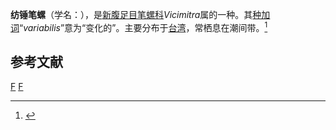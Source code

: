 {{Speciesbox
| taxon = Vicimitra variabilis
| binomial_authority = (Reeve, 1844)
}}
'''纺锤笔螺'''（学名：''{{lang|la|Vicimitra variabilis}}''），是[[新腹足目|新腹足目]][[笔螺科|笔螺科]]''Vicimitra''属的一种。其[[种加词|种加词]]“''variabilis''”意为“变化的”。主要分布于[[台湾|台湾]]，常栖息在潮间带。<ref>{{cite web|url=http://shell.sinica.edu.tw/chinese/shellbase_detail.php?science_no=1214|title=国际贝库：纺锤笔螺|publisher=台湾贝类资料库|accessdate=2009-08-11|archive-date=2016-03-04|archive-url=https://web.archive.org/web/20160304105108/http://shell.sinica.edu.tw/chinese/shellbase_detail.php?science_no=1214|dead-url=no}}</ref>

== 参考文献 ==
{{reflist}}
{{taxonbar}}
[[Category:_1844年描述的动物|F]]
[[Category:笔螺科|F]]